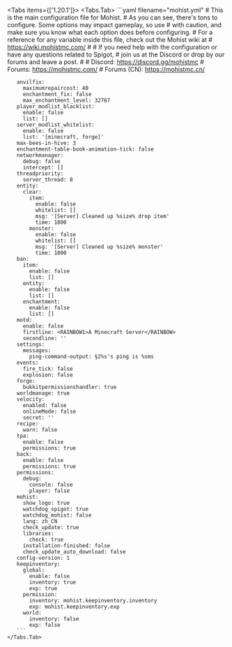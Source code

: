 
<Tabs items={['1.20.1']}>
    <Tabs.Tab>
       ```yaml filename="mohist.yml"
       # This is the main configuration file for Mohist.
       # As you can see, there's tons to configure. Some options may impact gameplay, so use
       # with caution, and make sure you know what each option does before configuring.
       # For a reference for any variable inside this file, check out the Mohist wiki at
       # https://wiki.mohistmc.com/
       #
       # If you need help with the configuration or have any questions related to Spigot,
       # join us at the Discord or drop by our forums and leave a post.
       #
       # Discord: https://discord.gg/mohistmc
       # Forums: https://mohistmc.com/
       # Forums (CN): https://mohistmc.cn/

       anvilfix:
         maximumrepaircost: 40
         enchantment_fix: false
         max_enchantment_level: 32767
       player_modlist_blacklist:
         enable: false
         list: []
       server_modlist_whitelist:
         enable: false
         list: '[minecraft, forge]'
       max-bees-in-hive: 3
       enchantment-table-book-animation-tick: false
       networkmanager:
         debug: false
         intercept: []
       threadpriority:
         server_thread: 8
       entity:
         clear:
           item:
             enable: false
             whitelist: []
             msg: '[Server] Cleaned up %size% drop item'
             time: 1800
           monster:
             enable: false
             whitelist: []
             msg: '[Server] Cleaned up %size% monster'
             time: 1800
       ban:
         item:
           enable: false
           list: []
         entity:
           enable: false
           list: []
         enchantment:
           enable: false
           list: []
       motd:
         enable: false
         firstline: <RAINBOW1>A Minecraft Server</RAINBOW>
         secondline: ''
       settings:
         messages:
           ping-command-output: §2%s's ping is %sms
       events:
         fire_tick: false
         explosion: false
       forge:
         bukkitpermissionshandler: true
       worldmanage: true
       velocity:
         enabled: false
         onlineMode: false
         secret: ''
       recipe:
         warn: false
       tpa:
         enable: false
         permissions: true
       back:
         enable: false
         permissions: true
       permissions:
         debug:
           console: false
           player: false
       mohist:
         show_logo: true
         watchdog_spigot: true
         watchdog_mohist: false
         lang: zh_CN
         check_update: true
         libraries:
           check: true
         installation-finished: false
         check_update_auto_download: false
       config-version: 1
       keepinventory:
         global:
           enable: false
           inventory: true
           exp: true
         permission:
           inventory: mohist.keepinventory.inventory
           exp: mohist.keepinventory.exp
         world:
           inventory: false
           exp: false
       ```
    </Tabs.Tab>

</Tabs>
